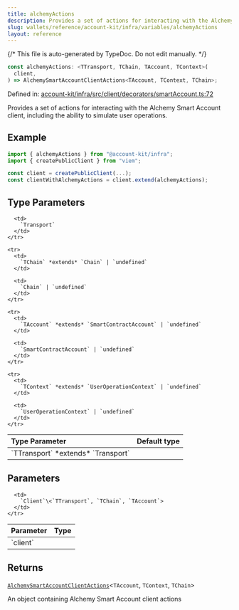 ```yaml
---
title: alchemyActions
description: Provides a set of actions for interacting with the Alchemy Smart Account client, including the ability to simulate user operations.
slug: wallets/reference/account-kit/infra/variables/alchemyActions
layout: reference
---
```


{/* This file is auto-generated by TypeDoc. Do not edit manually. */}

```ts
const alchemyActions: <TTransport, TChain, TAccount, TContext>(
  client,
) => AlchemySmartAccountClientActions<TAccount, TContext, TChain>;
```

Defined in: [account-kit/infra/src/client/decorators/smartAccount.ts:72](https://github.com/alchemyplatform/aa-sdk/blob/dc58c113ff1eeb06d4b3f76c505cbbaad47db8fc/account-kit/infra/src/client/decorators/smartAccount.ts#L72)

Provides a set of actions for interacting with the Alchemy Smart Account client, including the ability to simulate user operations.

## Example

```ts
import { alchemyActions } from "@account-kit/infra";
import { createPublicClient } from "viem";

const client = createPublicClient(...);
const clientWithAlchemyActions = client.extend(alchemyActions);
```

## Type Parameters

<table>
  <thead>
    <tr>
      <th align="left">Type Parameter</th>
      <th align="left">Default type</th>
    </tr>
  </thead>

  <tbody>
    <tr>
      <td>
        `TTransport` *extends* `Transport`
      </td>

      <td>
        `Transport`
      </td>
    </tr>

    <tr>
      <td>
        `TChain` *extends* `Chain` | `undefined`
      </td>

      <td>
        `Chain` | `undefined`
      </td>
    </tr>

    <tr>
      <td>
        `TAccount` *extends* `SmartContractAccount` | `undefined`
      </td>

      <td>
        `SmartContractAccount` | `undefined`
      </td>
    </tr>

    <tr>
      <td>
        `TContext` *extends* `UserOperationContext` | `undefined`
      </td>

      <td>
        `UserOperationContext` | `undefined`
      </td>
    </tr>

  </tbody>
</table>

## Parameters

<table>
  <thead>
    <tr>
      <th align="left">Parameter</th>
      <th align="left">Type</th>
    </tr>
  </thead>

  <tbody>
    <tr>
      <td>
        `client`
      </td>

      <td>
        `Client`\<`TTransport`, `TChain`, `TAccount`>
      </td>
    </tr>

  </tbody>
</table>

## Returns

[`AlchemySmartAccountClientActions`](../type-aliases/AlchemySmartAccountClientActions.mdx)\<`TAccount`, `TContext`, `TChain`>

An object containing Alchemy Smart Account client actions
